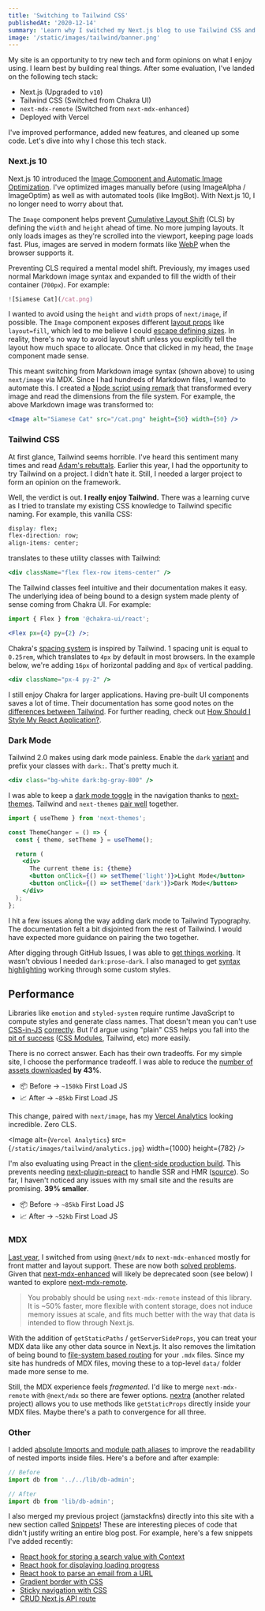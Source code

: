 ```yaml
---
title: 'Switching to Tailwind CSS'
publishedAt: '2020-12-14'
summary: 'Learn why I switched my Next.js blog to use Tailwind CSS and how it impacted performance.'
image: '/static/images/tailwind/banner.png'
---
```


My site is an opportunity to try new tech and form opinions on what I enjoy using. I learn best by building real things. After some evaluation, I've landed on the following tech stack:

- Next.js (Upgraded to `v10`)
- Tailwind CSS (Switched from Chakra UI)
- `next-mdx-remote` (Switched from `next-mdx-enhanced`)
- Deployed with Vercel

I've improved performance, added new features, and cleaned up some code. Let's dive into why I chose this tech stack.

### Next.js 10

Next.js 10 introduced the [Image Component and Automatic Image Optimization](https://nextjs.org/docs/basic-features/image-optimization). I've optimized images manually before (using ImageAlpha / ImageOptim) as well as with automated tools (like ImgBot). With Next.js 10, I no longer need to worry about that.

The `Image` component helps prevent [Cumulative Layout Shift](https://web.dev/cls/) (CLS) by defining the `width` and `height` ahead of time. No more jumping layouts. It only loads images as they're scrolled into the viewport, keeping page loads fast. Plus, images are served in modern formats like [WebP](https://developer.mozilla.org/en-US/docs/Web/Media/Formats/Image_types) when the browser supports it.

Preventing CLS required a mental model shift. Previously, my images used normal Markdown image syntax and expanded to fill the width of their container (`700px`). For example:

```jsx
![Siamese Cat](/cat.png)
```

I wanted to avoid using the `height` and `width` props of `next/image`, if possible. The `Image` component exposes different [layout props](https://nextjs.org/docs/api-reference/next/image#layout) like `layout=fill`, which led to me believe I could [escape defining sizes](https://github.com/vercel/next.js/blob/canary/examples/image-component/pages/layout-fill.js). In reality, there's no way to avoid layout shift unless you explicitly tell the layout how much space to allocate. Once that clicked in my head, the `Image` component made sense.

This meant switching from Markdown image syntax (shown above) to using `next/image` via MDX. Since I had hundreds of Markdown files, I wanted to automate this. I created a [Node script using remark](https://github.com/leerob/leerob.io/blob/fb9c02b76128d91717a226e5c118b5c56e11696e/scripts/markdown-to-next-image.js) that transformed every image and read the dimensions from the file system. For example, the above Markdown image was transformed to:

```jsx
<Image alt="Siamese Cat" src="/cat.png" height={50} width={50} />
```

### Tailwind CSS

At first glance, Tailwind seems horrible. I've heard this sentiment many times and read [Adam's rebuttals](https://adamwathan.me/css-utility-classes-and-separation-of-concerns/). Earlier this year, I had the opportunity to try Tailwind on a project. I didn't hate it. Still, I needed a larger project to form an opinion on the framework.

Well, the verdict is out. **I really enjoy Tailwind.** There was a learning curve as I tried to translate my existing CSS knowledge to Tailwind specific naming. For example, this vanilla CSS:

```css
display: flex;
flex-direction: row;
align-items: center;
```

translates to these utility classes with Tailwind:

```jsx
<div className="flex flex-row items-center" />
```

The Tailwind classes feel intuitive and their documentation makes it easy. The underlying idea of being bound to a design system made plenty of sense coming from Chakra UI. For example:

```jsx
import { Flex } from '@chakra-ui/react';

<Flex px={4} py={2} />;
```

Chakra's [spacing system](https://chakra-ui.com/docs/theming/theme#spacing) is inspired by Tailwind. 1 spacing unit is equal to `0.25rem`, which translates to `4px` by default in most browsers. In the example below, we're adding `16px` of horizontal padding and `8px` of vertical padding.

```jsx
<div className="px-4 py-2" />
```

I still enjoy Chakra for larger applications. Having pre-built UI components saves a lot of time. Their documentation has some good notes on the [differences between Tailwind](https://chakra-ui.com/docs/comparison#how-is-chakra-different-from-tailwind-css). For further reading, check out [How Should I Style My React Application?](/blog/css-with-react).

### Dark Mode

Tailwind 2.0 makes using dark mode painless. Enable the `dark` [variant](https://tailwindcss.com/docs/dark-mode) and prefix your classes with `dark:`. That's pretty much it.

```jsx
<div class="bg-white dark:bg-gray-800" />
```

I was able to keep a [dark mode toggle](https://github.com/leerob/leerob.io/blob/91233631f0e1a193295ffc54d2291f3109060007/components/Container.tsx) in the navigation thanks to [next-themes](https://github.com/pacocoursey/next-themes). Tailwind and `next-themes` [pair well](https://github.com/pacocoursey/next-themes#with-tailwind) together.

```jsx
import { useTheme } from 'next-themes';

const ThemeChanger = () => {
  const { theme, setTheme } = useTheme();

  return (
    <div>
      The current theme is: {theme}
      <button onClick={() => setTheme('light')}>Light Mode</button>
      <button onClick={() => setTheme('dark')}>Dark Mode</button>
    </div>
  );
};
```

I hit a few issues along the way adding dark mode to Tailwind Typography. The documentation felt a bit disjointed from the rest of Tailwind. I would have expected more guidance on pairing the two together.

After digging through GitHub Issues, I was able to [get things working](https://github.com/leerob/leerob.io/blob/91233631f0e1a193295ffc54d2291f3109060007/tailwind.config.js). It wasn't obvious I needed `dark:prose-dark`. I also managed to get [syntax highlighting](https://github.com/leerob/leerob.io/blob/91233631f0e1a193295ffc54d2291f3109060007/styles/global.css) working through some custom styles.

## Performance

Libraries like `emotion` and `styled-system` require runtime JavaScript to compute styles and generate class names. That doesn't mean you can't use [CSS-in-JS](https://github.com/callstack/linaria) [correctly](https://github.com/ben-rogerson/twin.macro). But I'd argue using "plain" CSS helps you fall into the [pit of success](https://blog.codinghorror.com/falling-into-the-pit-of-success/) ([CSS Modules](https://nextjs.org/docs/basic-features/built-in-css-support), Tailwind, etc) more easily.

There is no correct answer. Each has their own tradeoffs. For my simple site, I choose the performance tradeoff. I was able to reduce the [number of assets downloaded](https://nextjs.org/docs/api-reference/cli#build) **by 43%**.

- 📦 Before → `~150kb` First Load JS
- 📈 After → `~85kb` First Load JS

This change, paired with `next/image`, has my [Vercel Analytics](https://vercel.com/docs/analytics) looking incredible. Zero CLS.

<Image
  alt={`Vercel Analytics`}
  src={`/static/images/tailwind/analytics.jpg`}
  width={1000}
  height={782}
/>

I'm also evaluating using Preact in the [client-side production build](https://github.com/leerob/leerob.io/commit/74a3ebb14b81f785ea96f9c73fbe4f6c2463679c). This prevents needing [next-plugin-preact](https://github.com/preactjs/next-plugin-preact) to handle SSR and HMR ([source](https://blogify.dev/egoist/how-i-made-my-next-js-build-50-percent-smaller)). So far, I haven't noticed any issues with my small site and the results are promising. **39% smaller**.

- 📦 Before → `~85kb` First Load JS
- 📈 After → `~52kb` First Load JS

### MDX

[Last year](/blog/mdx), I switched from using `@next/mdx` to `next-mdx-enhanced` mostly for front matter and layout support. These are now both [solved problems](https://nextjs.org/blog/markdown). Given that [next-mdx-enhanced](https://github.com/hashicorp/next-mdx-enhanced) will likely be deprecated soon (see below) I wanted to explore [next-mdx-remote](https://github.com/hashicorp/next-mdx-remote).

> You probably should be using `next-mdx-remote` instead of this library. It is ~50% faster, more flexible with content storage, does not induce memory issues at scale, and fits much better with the way that data is intended to flow through Next.js.

With the addition of `getStaticPaths` / `getServerSideProps`, you can treat your MDX data like any other data source in Next.js. It also removes the limitation of being bound to [file-system based routing](https://nextjs.org/docs/basic-features/pages) for your `.mdx` files. Since my site has hundreds of MDX files, moving these to a top-level `data/` folder made more sense to me.

Still, the MDX experience feels _fragmented_. I'd like to merge `next-mdx-remote` with `@next/mdx` so there are fewer options. [nextra](https://github.com/shuding/nextra) (another related project) allows you to use methods like `getStaticProps` directly inside your MDX files. Maybe there's a path to convergence for all three.

### Other

I added [absolute Imports and module path aliases](https://nextjs.org/docs/advanced-features/module-path-aliases) to improve the readability of nested imports inside files. Here's a before and after example:

```jsx
// Before
import db from '../../lib/db-admin';

// After
import db from 'lib/db-admin';
```

I also merged my previous project (jamstackfns) directly into this site with a new section called [Snippets](/snippets)! These are interesting pieces of code that didn't justify writing an entire blog post. For example, here's a few snippets I've added recently:

- [React hook for storing a search value with Context](/snippets/search)
- [React hook for displaying loading progress](/snippets/loading-progress)
- [React hook to parse an email from a URL](/snippets/email-query-params)
- [Gradient border with CSS](/snippets/gradient-border)
- [Sticky navigation with CSS](/snippets/sticky-nav)
- [CRUD Next.js API route](/snippets/crud-api-route)
